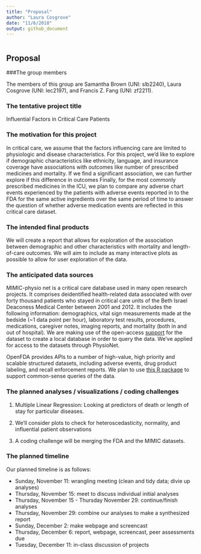 ```yaml
---
title: "Proposal"
author: "Laura Cosgrove"
date: "11/6/2018"
output: github_document
---
```


```r
```

## Proposal

###The group members

The members of this group are Samantha Brown (UNI: slb2240), Laura Cosgrove (UNI: lec2197), and Francis Z. Fang (UNI: zf2211). 

### The tentative project title

Influential Factors in Critical Care Patients

### The motivation for this project

In critical care, we assume that the factors influencing care are limited to physiologic and disease characteristics. For this project, we’d like to explore if demographic characteristics like ethnicity, language, and insurance coverage have associations with outcomes like number of prescribed medicines and mortality. If we find a significant association, we can further explore if this difference in outcomes  Finally, for the most commonly prescribed medicines in the ICU, we plan to compare any adverse chart events experienced by the patients with adverse events reported in to the FDA for the same active ingredients over the same period of time to answer the question of whether adverse medication events are reflected in this critical care dataset.

### The intended final products

We will create a report that allows for exploration of the association between demographic and other characteristics with mortality and length-of-care outcomes. We will aim to include as many interactive plots as possible to allow for user exploration of the data. 

### The anticipated data sources

MIMIC-physio net is a critical care database used in many open research projects. It comprises deidentified health-related data associated with over forty thousand patients who stayed in critical care units of the Beth Israel Deaconess Medical Center between 2001 and 2012. It includes the following information: demographics, vital sign measurements made at the bedside (~1 data point per hour), laboratory test results, procedures, medications, caregiver notes, imaging reports, and mortality (both in and out of hospital). We are making use of the open-access [support](https://github.com/MIT-LCP/mimic-code) for the dataset to create a local database in order to query the data. We’ve applied for access to the datasets through PhysioNet.

OpenFDA provides APIs to a number of high-value, high priority and scalable structured datasets, including adverse events, drug product labeling, and recall enforcement reports. We plan to use [this R package](https://github.com/rOpenHealth/openfda) to support common-sense queries of the data.

### The planned analyses / visualizations / coding challenges

1. Multiple Linear Regression: Looking at predictors of death or length of stay for particular diseases.

2. We'll consider plots to check for heteroscedasticity, normality, and influential patient observations

3. A coding challenge will be merging the FDA and the MIMIC datasets.

### The planned timeline

Our planned timeline is as follows:

*  Sunday, November 11: wrangling meeting (clean and tidy data; divie up analyses)
*  Thursday, November 15: meet to discuss individual initial analyses
*  Thursday, November 15 - Thursday November 29: continue/finish analyses
*  Thursday, November 29: combine our analyses to make a synthesized report
*  Sunday, December 2: make webpage and screencast
*  Thursday, December 6: report, webpage, screencast, peer assessments due
*  Tuesday, December 11: in-class discussion of projects

